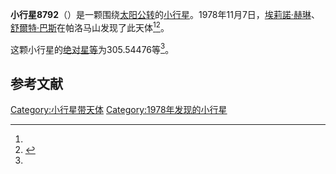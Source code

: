 {{Infobox planet
| bgcolour = #FFFFC0
| name = 8792
| symbol = 
| image = 
| caption = 
| discovery = yes
| discovery_ref = 
| discoverer = [[埃莉諾·赫琳|埃莉諾·赫琳]]、[[舒爾特·巴斯|舒爾特·巴斯]]
| discovery_site = [[帕洛马山|帕洛马山]] 
| discovered = 1978年11月7日
| designations = yes
| mp_name = 
| named_after = 
| alt_names = 1978 VH11/ 1995 UM6
| mp_category = [[主带小行星|主带小行星]]
| orbit_ref = <ref name="a">[http://ssd.jpl.nasa.gov/sbdb.cgi?sstr=8792 8792] {{Wayback|url=http://ssd.jpl.nasa.gov/sbdb.cgi?sstr=8792 |date=20210822234255 }}，小行星數據庫瀏覽器（JPL Small-Body Database Browser）－[[美国国家航空航天局|美国国家航空航天局]]喷气推进实验室</ref>
| epoch = 2456400.5 (2013年4月18日更新)
| aphelion = {{convert|2.9142392|AU|km|3|abbr=on|lk=out}}
| perihelion = {{convert|2.4267696|AU|km|3|abbr=on}}
| semimajor = {{convert|2.6705044|AU|km|3|abbr=on}}
| eccentricity = 0.0912692
| period = 1594.000254 [[日|日]]<br />4.36[[儒略年|儒略年]]
| avg_speed = 
| inclination = 4.55451
| asc_node = 71.11934
| mean_anomaly = 
| arg_peri = 305.54476
| satellites = 
| physical_characteristics = yes
| dimensions = 
| mass = 
| density = 
| surface_grav = 
| escape_velocity = 
| sidereal_day = 
| axial_tilt = 
| pole_ecliptic_lat = 
| pole_ecliptic_lon = 
| albedo = 
| temperatures= 
| temp_name1 = 
| mean_temp_1 = 
| max_temp_1 = 
| temp_name2 = 
| max_temp_2 = 
| spectral_type = 
| abs_magnitude = 305.54476
}}

'''小行星8792'''（{{lang-en|8792}}）是一颗围绕[[太阳|太阳]][[公转|公转]]的[[小行星|小行星]]。1978年11月7日，[[埃莉諾·赫琳|埃莉諾·赫琳]]、[[舒爾特·巴斯|舒爾特·巴斯]]在帕洛马山发现了此天体<ref name="a" /><ref>{{cite news|title=小行星列表|url=http://cfa-www.harvard.edu/iau/lists/NumberedMPs.txt|accessdate=2013-07-08|newspaper=哈佛大学|archive-date=2008-05-17|archive-url=https://web.archive.org/web/20080517010638/http://cfa-www.harvard.edu/iau/lists/NumberedMPs.txt|dead-url=no}}</ref>。

这颗小行星的[[绝对星等|绝对星等]]为305.54476等<ref name="a" />。

==参考文献==
{{reflist}}
{{Minor Planet Number|[[小行星8791|小行星8791]]|[[小行星8793|小行星8793]]}}

{{小天体}}

[[Category:小行星带天体|Category:小行星带天体]]
[[Category:1978年发现的小行星|Category:1978年发现的小行星]]

{{asteroid-stub}}